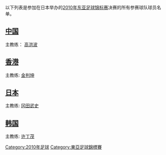 以下列表是参加在日本举办的[[2010年东亚足球锦标赛|2010年东亚足球锦标赛]]决赛的所有参赛球队球员名单。

==[[中国国家足球队|中国]]==
主教练：{{flagicon|CHN}} [[高洪波|高洪波]]
{{nat fs g start}}
{{nat fs g player|no=1|pos=GK|name=[[曾诚|曾诚]]|age={{birth date and age2|df=yes|2010|2|6|1987|1|8}}|caps=3|goals=0|clubnat=CHN|club=[[河南建业|河南建业]]}}
{{nat fs g player|no=2|pos=DF|name=[[杜威_(足球运动员)|杜威]] ([[队长_(足球)|队长]])|age={{birth date and age2|df=yes|2010|2|6|1982|2|9}}|caps=44|goals=3|clubnat=CHN|club=[[上海申花|上海申花]]}}
{{nat fs g player|no=3|pos=DF|name=[[孙祥|孙祥]]|age={{birth date and age2|df=yes|2010|2|6|1982|1|15}}|caps=50|goals=4|clubnat=CHN|club=[[上海申花|上海申花]]}}
{{nat fs g player|no=4|pos=DF|name=[[冯潇霆|冯潇霆]]|age={{birth date and age2|df=yes|2010|2|6|1985|10|22}}|caps=14|goals=0|clubnat=KOR|club=[[全北现代汽车|全北现代]]}}
{{nat fs g player|no=5|pos=DF|name=[[赵鹏|赵鹏]]|age={{birth date and age2|df=yes|2010|2|6|1983|6|20}}|caps=12|goals=1|clubnat=CHN|club=[[河南建业|河南建业]]}}
{{nat fs g player|no=6|pos=MF|name=[[黄博文|黄博文]]|age={{birth date and age2|df=yes|2010|2|6|1987|3|24}}|caps=13|goals=1|clubnat=CHN|club=[[北京国安|北京国安]]}}
{{nat fs g player|no=8|pos=MF|name=[[邓卓翔|邓卓翔]]|age={{birth date and age2|df=yes|2010|2|6|1988|10|24}}|caps=7|goals=0|clubnat=CHN|club=[[江苏舜天足球俱乐部|江苏舜天]]}}
{{nat fs g player|no=11|pos=FW|name=[[曲波_(足球运动员)|曲波]]|age={{birth date and age2|df=yes|2010|2|6|1981|7|15}}|caps=55|goals=14|clubnat=CHN|club=[[青岛中能|青岛中能]]}}
{{nat fs g player|no=12|pos=GK|name=[[关震|关震]]|age={{birth date and age2|df=yes|2010|2|6|1985|2|6}}|caps=1|goals=0|clubnat=CHN|club=[[江苏舜天足球俱乐部|江苏舜天]]}}
{{nat fs g player|no=15|pos=MF|name=[[杨昊_(足球运动员)|杨昊]]|age={{birth date and age2|df=yes|2010|2|6|1983|8|19}}|caps=11|goals=2|clubnat=CHN|club=[[北京国安|北京国安]]}}
{{nat fs g player|no=17|pos=FW|name=[[郜林|郜林]]|age={{birth date and age2|df=yes|2010|2|6|1986|2|14}}|caps=31|goals=6|clubnat=CHN|club=[[上海申花|上海申花]]}}
{{nat fs g player|no=19|pos=FW|name=[[姜宁_(足球运动员)|姜宁]]|age={{birth date and age2|df=yes|2010|2|6|1986|9|1}}|caps=21|goals=2|clubnat=CHN|club=[[青岛中能|青岛中能]]}}
{{nat fs g player|no=20|pos=DF|name=[[荣昊|荣昊]]|age={{birth date and age2|df=yes|2010|2|6|1984|4|7}}|caps=13|goals=0|clubnat=CHN|club=[[江苏舜天足球俱乐部|江苏舜天]]}}
{{nat fs g player|no=21|pos=MF|name=[[于海_(足球运动员)|于海]]|age={{birth date and age2|df=yes|2010|2|6|1987|6|4}}|caps=9|goals=3|clubnat=CHN|club=[[陕西宝荣浐灞足球俱乐部|陕西中新]]}}
{{nat fs g player|no=22|pos=GK|name=[[杨智|杨智]]|age={{birth date and age2|df=yes|2010|2|6|1983|6|6}}|caps=12|goals=0|clubnat=CHN|club=[[北京国安|北京国安]]}}
{{nat fs g player|no=25|pos=DF|name=[[刘建业|刘建业]]|age={{birth date and age2|df=yes|2010|2|6|1987|6|17}}|caps=6|goals=0|clubnat=CHN|club=[[长沙金德|长沙金德]]}}
{{nat fs g player|no=31|pos=DF|name=[[汪强|汪强]]|age={{birth date and age2|df=yes|2010|2|6|1984|7|23}}|caps=4|goals=0|clubnat=CHN|club=[[长沙金德|长沙金德]]}}
{{nat fs g player|no=32|pos=FW|name=[[杨旭|杨旭]]|age={{birth date and age2|df=yes|2010|2|6|1987|2|12}}|caps=2|goals=1|clubnat=CHN|club=[[辽宁宏运|辽宁宏运]]}}
{{nat fs g player|no=39|pos=MF|name=[[赵旭日|赵旭日]]|age={{birth date and age2|df=yes|2010|2|6|1985|12|3}}|caps=33|goals=1|clubnat=CHN|club=[[大连实德|大连实德]]}}
{{nat fs g player|no=42|pos=MF|name=[[闫峰|闫峰]]|age={{birth date and age2|df=yes|2010|2|6|1982|2|7}}|caps=2|goals=0|clubnat=CHN|club=[[长春亚泰|长春亚泰]]}}
{{nat fs g player|no=45|pos=DF|name=[[张琳芃|张琳芃]]|age={{birth date and age2|df=yes|2010|2|6|1989|5|9}}|caps=3|goals=2|clubnat=CHN|club=[[上海东亚|上海东亚]]}}
{{nat fs g player|no=58|pos=DF|name=[[何杨|何杨]]|age={{birth date and age2|df=yes|2010|2|6|1983|2|23}}|caps=1|goals=0|clubnat=CHN|club=[[天津泰达足球俱乐部|天津泰达]]}}
{{nat fs g player|no=93|pos=MF|name=[[武磊|武磊]]|age={{birth date and age2|df=yes|2010|2|6|1991|11|19}}|caps=0|goals=0|clubnat=CHN|club=[[上海东亚|上海东亚]]}}
{{nat fs end}}

==[[香港足球代表队|香港]]==
主教练: {{flagicon|KOR}} [[金判坤|金判坤]]
{{nat fs g start}}
{{nat fs g player|no=1|pos=GK|name=[[葉鴻輝|葉鴻輝]]|age={{birth date and age2|df=yes|2010|2|6|1990|3|21}}|caps=0|goals=0|clubnat=HKG|club=[[天水圍飛馬足球會|天水圍飛馬]]}}
{{nat fs g player|no=2|pos=DF|name=[[李志豪|李志豪]]|age={{birth date and age2|df=yes|2010|2|6|1982|11|16}}|caps=22|goals=0|clubnat=HKG|club=[[南華足球隊|南華]]}}
{{nat fs g player|no=3|pos=DF|name=[[卓卓|謝雷]]|age={{birth date and age2|df=yes|2010|2|6|1978|9|21}}|caps=24|goals=6|clubnat=HKG|club=[[南華足球隊|南華]]}}
{{nat fs g player|no=4|pos=DF|name=[[吳偉超|吳偉超]]|age={{birth date and age2|df=yes|2010|2|6|1981|10|22}}|caps=14|goals=2|clubnat=CHN|club=[[杭州绿城|杭州绿城]]}}
{{nat fs g player|no=5|pos=DF|name=[[利偉倫|利偉倫]]|age={{birth date and age2|df=yes|2010|2|6|1981|3|7}}|caps=22|goals=0|clubnat=HKG|club=[[南華足球隊|南華]]}}
{{nat fs g player|no=6|pos=DF|name=[[黃展鴻|黃展鴻]]|age={{birth date and age2|df=yes|2010|2|6|1982|3|2}}|caps=4|goals=1|clubnat=HKG|club=[[南華足球隊|南華]]}}
{{nat fs g player|no=7|pos=FW|name=[[陳肇麒|陳肇麒]]|age={{birth date and age2|df=yes|2010|2|6|1985|7|14}}|caps=33|goals=26|clubnat=HKG|club=[[南華足球隊|南華]]}}
{{nat fs g player|no=8|pos=MF|name=[[徐德帥|徐德帥]]|age={{birth date and age2|df=yes|2010|2|6|1987|6|12}}|caps=4|goals=0|clubnat=HKG|club=[[公民足球隊|公民]]}}
{{nat fs g player|no=9|pos=FW|name=[[李威廉|李威廉]]|age={{birth date and age2|df=yes|2010|2|6|1981|5|5}}|caps=8|goals=4|clubnat=HKG|club=[[南華足球隊|南華]]}}
{{nat fs g player|no=10|pos=MF|name=[[歐陽耀冲|歐陽耀冲]]|age={{birth date and age2|df=yes|2010|2|6|1989|7|11}}|caps=5|goals=2|clubnat=HKG|club=[[南華足球隊|南華]]}}
{{nat fs g player|no=11|pos=MF|name=[[李海強|李海強]]|age={{birth date and age2|df=yes|2010|2|6|1977|5|13}}|caps=4|goals=0|clubnat=HKG|club=[[南華足球隊|南華]]}}
{{nat fs g player|no=14|pos=FW|name=[[梁子駿|梁子駿]]|age={{birth date and age2|df=yes|2010|2|6|1985|5|19}}|caps=1|goals=0|clubnat=HKG|club=[[天水圍飛馬足球會|天水圍飛馬]]}}
{{nat fs g player|no=15|pos=DF|name=[[陳偉豪|陳偉豪]]|age={{birth date and age2|df=yes|2010|2|6|1982|4|24}}|caps=33|goals=3|clubnat=HKG|club=[[南華足球隊|南華]]}}
{{nat fs g player|no=16|pos=MF|name=[[梁振邦|梁振邦]]|age={{birth date and age2|df=yes|2010|2|6|1986|10|1}}|caps=18|goals=1|clubnat=HKG|club=[[南華足球隊|南華]]}}
{{nat fs g player|no=17|pos=GK|name=[[何國泉|何國泉]]|age={{birth date and age2|df=yes|2010|2|6|1977|2|20}}|caps=3|goals=0|clubnat=HKG|club=[[南華足球隊|南華]]}}
{{nat fs g player|no=18|pos=MF|name=[[郭建邦|郭建邦]]|age={{birth date and age2|df=yes|2010|2|6|1987|3|30}}|caps=4|goals=0|clubnat=HKG|club=[[南華足球隊|南華]]}}
{{nat fs g player|no=19|pos=FW|name=[[鄭禮騫|鄭禮騫]]|age={{birth date and age2|df=yes|2010|2|6|1986|3|31}}|caps=1|goals=0|clubnat=HKG|club=[[傑志體育會|傑志]]}}
{{nat fs g player|no=20|pos=DF|name=[[潘耀焯|潘耀焯]]([[队长_(足球)|队长]])|age={{birth date and age2|df=yes|2010|2|6|1977|9|19}}|caps=58|goals=4|clubnat=HKG|club=[[南華足球隊|南華]]}}
{{nat fs g player|no=21|pos=MF|name=[[文彼得|文彼得]]|age={{birth date and age2|df=yes|2010|2|6|1982|2|16}}|caps=36|goals=1|clubnat=HKG|club=[[南華足球隊|南華]]}}
{{nat fs g player|no=25|pos=MF|name=[[白鹤_(足球运动员)|白鶴]]|age={{birth date and age2|df=yes|2010|2|6|1983|11|19}}|caps=5|goals=0|clubnat=HKG|club=[[南華足球隊|南華]]}}
{{nat fs g player|no=26|pos=FW|name=[[巢鵬飛|巢鵬飛]]|age={{birth date and age2|df=yes|2010|2|6|1987|7|11}}|caps=7|goals=3|clubnat=HKG|club=[[南華足球隊|南華]]}}
{{nat fs g player|no=28|pos=GK|name=[[張春暉|張春暉]]|age={{birth date and age2|df=yes|2010|2|6|1983|3|13}}|caps=6|goals=0|clubnat=HKG|club=[[南華足球隊|南華]]}}
{{nat fs g player|no=29|pos=MF|name=[[李康廉|李康廉]]|age={{birth date and age2|df=yes|2010|2|6|1983|9|29}}|caps=2|goals=0|clubnat=HKG|club=[[天水圍飛馬足球會|天水圍飛馬]]}}
{{nat fs end}}

==[[日本国家足球队|日本]]==
主教练: {{flagicon|JPN}} [[冈田武史|冈田武史]]
{{nat fs g start}}
{{nat fs g player|no=1|pos=GK|name=[[楢崎正刚|楢崎正刚]]|age={{birth date and age2|df=yes|2010|2|6|1976|4|15}}|caps=70|goals=0|clubnat=JPN|club=[[名古屋鲸鱼|名古屋鲸鱼]]}}
{{nat fs g player|no=2|pos=MF|name=[[阿部勇树|阿部勇树]]|age={{birth date and age2|df=yes|2010|2|6|1981|9|6}}|caps=41|goals=3|clubnat=JPN|club=[[浦和红钻|浦和红钻]]}}
{{nat fs g player|no=3|pos=DF|name=[[驹野友一|驹野友一]]|age={{birth date and age2|df=yes|2010|2|6|1981|7|25}}|caps=50|goals=0|clubnat=JPN|club=[[磐田喜悦|磐田喜悦]]}}
{{nat fs g player|no=4|pos=DF|name=[[田中鬥莉王|田中鬥莉王]]|age={{birth date and age2|df=yes|2010|2|6|1981|4|24}}|caps=33|goals=6|clubnat=JPN|club=[[名古屋鲸鱼|名古屋鲸鱼]]}}
{{nat fs g player|no=5|pos=DF|name=[[长友佑都|长友佑都]]|age={{birth date and age2|df=yes|2010|2|6|1986|9|12}}|caps=19|goals=3|clubnat=JPN|club=[[FC东京|FC东京]]}}
{{nat fs g player|no=6|pos=DF|name=[[内田笃人|内田笃人]]|age={{birth date and age2|df=yes|2010|2|6|1988|3|27}}|caps=27|goals=1|clubnat=JPN|club=[[鹿岛鹿角|鹿岛鹿角]]}}
{{nat fs g player|no=7|pos=MF|name=[[远藤保仁|远藤保仁]]|age={{birth date and age2|df=yes|2010|2|6|1980|1|28}}|caps=86|goals=7|clubnat=JPN|club=[[大阪钢巴|大阪钢巴]]}}
{{nat fs g player|no=8|pos=MF|name=[[稻本润一|稻本润一]]|age={{birth date and age2|df=yes|2010|2|6|1979|9|18}}|caps=75|goals=5|clubnat=JPN|club=[[川崎前锋|川崎前锋]]}}
{{nat fs g player|no=9|pos=FW|name=[[冈崎慎司|冈崎慎司]]|age={{birth date and age2|df=yes|2010|2|6|1986|4|16}}|caps=21|goals=15|clubnat=JPN|club=[[清水心跳|清水心跳]]}}
{{nat fs g player|no=11|pos=FW|name=[[玉田圭司|玉田圭司]]|age={{birth date and age2|df=yes|2010|2|6|1980|4|11}}|caps=63|goals=14|clubnat=JPN|club=[[名古屋鲸鱼|名古屋鲸鱼]]}}
{{nat fs g player|no=12|pos=DF|name=[[岩政大树|岩政大树]]|age={{birth date and age2|df=yes|2010|2|6|1982|1|30}}|caps=1|goals=0|clubnat=JPN|club=[[鹿岛鹿角|鹿岛鹿角]]}}
{{nat fs g player|no=13|pos=FW|name=[[佐藤寿人|佐藤寿人]]|age={{birth date and age2|df=yes|2010|2|6|1982|3|12}}|caps=29|goals=4|clubnat=JPN|club=[[广岛三箭|广岛三箭]]}}
{{nat fs g player|no=14|pos=MF|name=[[中村宪刚|中村宪刚]]|age={{birth date and age2|df=yes|2010|2|6|1980|10|31}}|caps=42|goals=5|clubnat=JPN|club=[[川崎前锋|川崎前锋]]}}
{{nat fs g player|no=15|pos=DF|name=[[今野泰幸|今野泰幸]]|age={{birth date and age2|df=yes|2010|2|6|1983|1|25}}|caps=33|goals=0|clubnat=JPN|club=[[FC东京|FC东京]]}}
{{nat fs g player|no=16|pos=MF|name=[[大久保嘉人|大久保嘉人]]|age={{birth date and age2|df=yes|2010|2|6|1982|6|9}}|caps=43|goals=5|clubnat=JPN|club=[[神户胜利船|神户胜利船]]}}
{{nat fs g player|no=17|pos=MF|name=[[香川真司|香川真司]]|age={{birth date and age2|df=yes|2010|2|6|1989|3|17}}|caps=11|goals=2|clubnat=JPN|club=[[大阪樱花|大阪樱花]]}}
{{nat fs g player|no=18|pos=GK|name=[[川岛永嗣|川岛永嗣]]|age={{birth date and age2|df=yes|2010|2|6|1983|3|20}}|caps=8|goals=0|clubnat=Japan|club=[[川崎前锋|川崎前锋]]}}
{{nat fs g player|no=20|pos=FW|name=[[平山相太|平山相太]]|age={{birth date and age2|df=yes|2010|2|6|1985|6|6}}|caps=2|goals=3|clubnat=JPN|club=[[FC东京|FC东京]]}}
{{nat fs g player|no=21|pos=DF|name=[[德永悠平|德永悠平]]|age={{birth date and age2|df=yes|2010|2|6|1983|9|25}}|caps=6|goals=0|clubnat=JPN|club=[[FC东京|FC东京]]}}
{{nat fs g player|no=22|pos=DF|name=[[中泽佑二|中泽佑二]] ([[队长_(足球)|队长]])|age={{birth date and age2|df=yes|2010|2|6|1978|2|25}}|caps=97|goals=17|clubnat=JPN|club=[[横滨水手|横滨水手]]}}
{{nat fs g player|no=23|pos=GK|name=[[西川周作|西川周作]]|age={{birth date and age2|df=yes|2010|2|6|1986|6|18}}|caps=1|goals=0|clubnat=JPN|club=[[广岛三箭|广岛三箭]]}}
{{nat fs g player|no=25|pos=MF|name=[[小笠原满男|小笠原满男]]|age={{birth date and age2|df=yes|2010|2|6|1979|4|5}}|caps=54|goals=7|clubnat=JPN|club=[[鹿岛鹿角|鹿岛鹿角]]}}
{{nat fs g player|no=26|pos=MF|name=[[金崎梦生|金崎梦生]]|age={{birth date and age2|df=yes|2010|2|6|1989|2|16}}|caps=3|goals=0|clubnat=JPN|club=[[名古屋鲸鱼|名古屋鲸鱼]]}}
{{nat fs end}}

==[[韩国国家足球队|韩国]]==
主教练: {{flagicon|KOR}} [[许丁茂|许丁茂]]
{{nat fs g start}}
{{nat fs g player|no=1|pos=GK|name=[[李云在|李云在]]|age={{birth date and age2|df=yes|2010|2|6|1973|4|26}}|caps=125|goals=0|clubnat=KOR|club=[[水原三星蓝翼|水原三星]]}}
{{nat fs g player|no=2|pos=DF|name=[[吴范锡|吴范锡]]|age={{birth date and age2|df=yes|2010|2|6|1984|7|29}}|caps=32|goals=2|clubnat=KOR|club=[[蔚山现代老虎|蔚山现代]]}}
{{nat fs g player|no=3|pos=DF|name=[[姜敏寿|姜敏寿]]|age={{birth date and age2|df=yes|2010|2|6|1986|2|14}}|caps=30|goals=0|clubnat=KOR|club=[[水原三星蓝翼|水原三星]]}}
{{nat fs g player|no=4|pos=DF|name=[[赵容亨|赵容亨]]|age={{birth date and age2|df=yes|2010|2|6|1983|11|3}}|caps=25|goals=0|clubnat=KOR|club=[[济州联|济州联]]}}
{{nat fs g player|no=5|pos=DF|name=[[郭泰輝|郭泰輝]]|age={{birth date and age2|df=yes|2010|2|6|1981|7|8}}|caps=8|goals=3|clubnat=JPN|club=[[京都不死鸟|京都不死鸟]]}}
{{nat fs g player|no=6|pos=MF|name=[[具滋哲|具滋哲]]|age={{birth date and age2|df=yes|2010|2|6|1989|2|27}}|caps=5|goals=1|clubnat=KOR|club=[[济州联|济州联]]}}
{{nat fs g player|no=7|pos=MF|name=[[金在成|金在成]]|age={{birth date and age2|df=yes|2010|2|6|1983|10|3}}|caps=2|goals=1|clubnat=KOR|club=[[浦项制铁|浦项制铁]]}}
{{nat fs g player|no=8|pos=MF|name=[[金正友|金正友]] ([[队长_(足球)|队长]])|age={{birth date and age2|df=yes|2010|2|6|1982|5|9}}|caps=50|goals=3|clubnat=KOR|club=[[光州尚武不死鸟|光州尚武]]}}
{{nat fs g player|no=9|pos=FW|name=[[李圣阮|李圣阮]]|age={{birth date and age2|df=yes|2010|2|6|1989|3|6}}|caps=2|goals=0|clubnat=KOR|club=[[FC首尔|FC首尔]]}}
{{nat fs g player|no=10|pos=MF|name=[[金斗炫|金斗炫]]|age={{birth date and age2|df=yes|2010|2|6|1982|7|14}}|caps=57|goals=11|clubnat=KOR|club=[[水原三星蓝翼|水原三星]]}}
{{nat fs g player|no=11|pos=FW|name=[[李根镐|李根镐]]|age={{birth date and age2|df=yes|2010|2|6|1985|4|11}}|caps=27|goals=8|clubnat=JPN|club=[[磐田喜悦|磐田喜悦]]}}
{{nat fs g player|no=12|pos=DF|name=[[李圭鲁|李圭鲁]]|age={{birth date and age2|df=yes|2010|2|6|1988|8|20}}|caps=2|goals=0|clubnat=KOR|club=[[全南天龙|全南天龙]]}}
{{nat fs g player|no=13|pos=DF|name=[[朴柱昊|朴柱昊]]|age={{birth date and age2|df=yes|2010|2|6|1987|1|16}}|caps=2|goals=0|clubnat=JPN|club=[[磐田喜悦|磐田喜悦]]}}
{{nat fs g player|no=14|pos=DF|name=[[李正秀|李正秀]]|age={{birth date and age2|df=yes|2010|2|6|1980|1|8}}|caps=19|goals=2|clubnat=JPN|club=[[鹿岛鹿角|鹿岛鹿角]]}}
{{nat fs g player|no=15|pos=MF|name=[[金甫炅|金甫炅]]|age={{birth date and age2|df=yes|2010|2|6|1989|10|6}}|caps=2|goals=0|clubnat=JPN|club=[[大分三神|大分三神]]}}
{{nat fs g player|no=16|pos=MF|name=[[申光敏|申光敏]]|age={{birth date and age2|df=yes|2010|2|6|1986|7|18}}|caps=2|goals=0|clubnat=KOR|club=[[浦项制铁|浦项制铁]]}}
{{nat fs g player|no=17|pos=MF|name=[[李升炫|李升炫]]|age={{birth date and age2|df=yes|2010|2|6|1985|7|25}}|caps=3|goals=0|clubnat=KOR|club=[[釜山I'Park|釜山I'Park]]}}
{{nat fs g player|no=18|pos=GK|name=[[郑成龙|郑成龙]]|age={{birth date and age2|df=yes|2010|2|6|1985|1|4}}|caps=13|goals=0|clubnat=KOR|club=[[城南一和天马|城南一和]]}}
{{nat fs g player|no=19|pos=MF|name=[[吴章银|吴章银]]|age={{birth date and age2|df=yes|2010|2|6|1985|7|24}}|caps=11|goals=0|clubnat=KOR|club=[[蔚山现代老虎|蔚山现代]]}}
{{nat fs g player|no=20|pos=FW|name=[[李东国|李东国]]|age={{birth date and age2|df=yes|2010|2|6|1979|4|29}}|caps=78|goals=22|clubnat=KOR|club=[[全北现代汽车|全北现代]]}}
{{nat fs g player|no=21|pos=GK|name=[[金永光|金永光]]|age={{birth date and age2|df=yes|2010|2|6|1983|6|28}}|caps=14|goals=0|clubnat=KOR|club=[[蔚山现代老虎|蔚山现代]]}}
{{nat fs g player|no=22|pos=FW|name=[[卢炳俊|卢炳俊]]|age={{birth date and age2|df=yes|2010|2|6|1979|9|29}}|caps=4|goals=0|clubnat=KOR|club=[[浦项制铁|浦项制铁]]}}
{{nat fs g player|no=23|pos=DF|name=[[金亨益|金亨益]]|age={{birth date and age2|df=yes|2010|2|6|1984|4|27}}|caps=2|goals=0|clubnat=KOR|club=[[浦项制铁|浦项制铁]]}}
{{nat fs end}}

{{fb start}}
{{東亞足球錦標賽}}
{{fb end}}

[[Category:2010年足球|Category:2010年足球]]
[[Category:東亞足球錦標賽|Category:東亞足球錦標賽]]